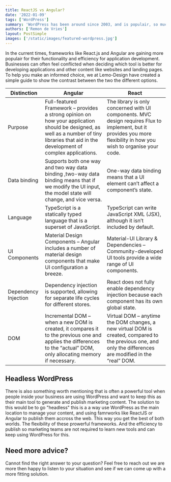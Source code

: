 ```yaml
---
title: ReactJS vs Angular?
date: '2022-01-09'
tags: ['WordPress']
summary: 'WordPress has been around since 2003, and is populair, so much even that it is running 43% of all websites on the web. Thats a impressive market-share. But with all these new frameworks being developed is it even usefull for a business to still build their online presence on WordPress?'
authors: ['Remon de Vries']
layout: PostSimple
images: ['/static/images/featured-wordpress.jpg']
---
```


In the current times, frameworks like React.js and Angular are gaining more populair for their functionality and efficiency for application development. Businesses can often feel conflicted when deciding which tool is better for developing applications and other content like websites and landing pages. To help you make an informed choice, we at Lemo-Design have created a simple guide to show the contrast between the two the different options.

| Distinction          | Angular                                                                                                                                                                                    | React                                                                                                                                                                |
| -------------------- | ------------------------------------------------------------------------------------------------------------------------------------------------------------------------------------------ | -------------------------------------------------------------------------------------------------------------------------------------------------------------------- |
| Purpose              | Full-featured Framework – provides a strong opinion on how your application should be designed, as well as a number of tiny libraries that aid in the development of complex applications. | The library is only concerned with UI components. MVC design requires Flux to implement, but it provides you more flexibility in how you wish to organise your code. |
| Data binding         | Supports both one way and two way data binding ,two-way data binding means that if we modify the UI input, the model state will change, and vice versa.                                    | One-way data binding means that a UI element can’t affect a component’s state.                                                                                       |
| Language             | TypeScript is a statically typed language that is a superset of JavaScript.                                                                                                                | TypeScript can write JavaScript XML (JSX), although it isn’t included by default.                                                                                    |
| UI Components        | Material Design Components – Angular includes a number of material design components that make UI configuration a breeze.                                                                  | Material-UI Library & Dependencies – Community-developed UI tools provide a wide range of UI components.                                                             |
| Dependency Injection | Dependency injection is supported, allowing for separate life cycles for different stores.                                                                                                 | React does not fully enable dependency injection because each component has its own global state.                                                                    |
| DOM                  | Incremental DOM – when a new DOM is created, it compares it to the previous one and applies the differences to the “actual” DOM, only allocating memory if necessary.                      | Virtual DOM – anytime the DOM changes, a new virtual DOM is created, compared to the previous one, and only the differences are modified in the “real” DOM.          |

## Headless WordPress

There is also something worth mentioning that is often a powerful tool when people inside your business are using WordPress and want to keep this as their main tool to generate and publish marketing content. The solution to this would be to go "headless" this is a a way use WordPress as the main location to manage your content, and using famrworks like ReactJS or Angular to publish them accross the web. This way you get the best of both worlds. The flexibility of these prowerful frameworks. And the efficiency to publish so marketing teams are not required to learn new tools and can keep using WordPress for this.

## Need more advice?

Cannot find the right answer to your question? Feel free to reach out we are more then happy to listen to your situation and see if we can come up with a more fitting solution.
